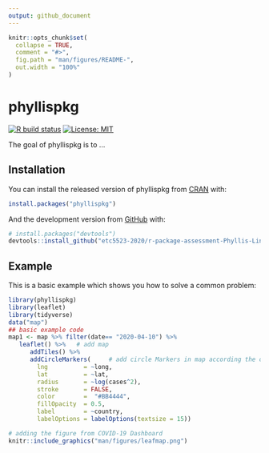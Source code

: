 ```yaml
---
output: github_document
---
```


<!-- README.md is generated from README.Rmd. Please edit that file -->

```r
knitr::opts_chunk$set(
  collapse = TRUE,
  comment = "#>",
  fig.path = "man/figures/README-",
  out.width = "100%"
)
```

# phyllispkg

<!-- badges: start -->
[![R build status](https://github.com/etc5523-2020/r-package-assessment-Phyllis-Lin/workflows/R-CMD-check/badge.svg)](https://github.com/etc5523-2020/r-package-assessment-Phyllis-Lin/actions)
[![License: MIT](https://img.shields.io/badge/License-MIT-blue.svg)](https://opensource.org/licenses/MIT)

<!-- badges: end -->

The goal of phyllispkg is to ...

## Installation

You can install the released version of phyllispkg from [CRAN](https://CRAN.R-project.org) with:

``` r
install.packages("phyllispkg")
```

And the development version from [GitHub](https://github.com/) with:

``` r
# install.packages("devtools")
devtools::install_github("etc5523-2020/r-package-assessment-Phyllis-Lin")
```
## Example

This is a basic example which shows you how to solve a common problem:

```r
library(phyllispkg)
library(leaflet)
library(tidyverse)
data("map")
## basic example code
map1 <- map %>% filter(date== "2020-04-10") %>%
   leaflet() %>%   # add map 
      addTiles() %>%  
      addCircleMarkers(     # add circle Markers in map according the cases number
        lng          = ~long,
        lat          = ~lat,
        radius       = ~log(cases^2),
        stroke       = FALSE,
        color        =  "#BB4444",
        fillOpacity  = 0.5,
        label        = ~country,
        labelOptions = labelOptions(textsize = 15))
```

```r
# adding the figure from COVID-19 Dashboard
knitr::include_graphics("man/figures/leafmap.png")
```




